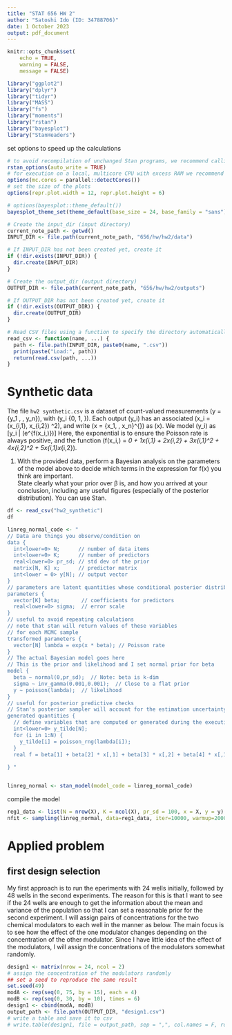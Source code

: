 ```yaml
---
title: "STAT 656 HW 2"
author: "Satoshi Ido (ID: 34788706)"
date: 1 October 2023
output: pdf_document
---
```

```r
knitr::opts_chunk$set(
    echo = TRUE,
    warning = FALSE,
    message = FALSE)
```

```r
library("ggplot2")
library("dplyr")
library("tidyr")
library("MASS")
library("fs")
library("moments")
library("rstan")
library("bayesplot")
library("StanHeaders")
```

set options to speed up the calculations
```r
# to avoid recompilation of unchanged Stan programs, we recommend calling
rstan_options(auto_write = TRUE)
# for execution on a local, multicore CPU with excess RAM we recommend calling
options(mc.cores = parallel::detectCores())
# set the size of the plots
options(repr.plot.width = 12, repr.plot.height = 6)

# options(bayesplot::theme_default())
bayesplot_theme_set(theme_default(base_size = 24, base_family = "sans"))
```

```r
# Create the input_dir (input directory)
current_note_path <- getwd()
INPUT_DIR <- file.path(current_note_path, "656/hw/hw2/data")

# If INPUT_DIR has not been created yet, create it
if (!dir.exists(INPUT_DIR)) {
  dir.create(INPUT_DIR)
}

# Create the output_dir (output directory)
OUTPUT_DIR <- file.path(current_note_path, "656/hw/hw2/outputs")

# If OUTPUT_DIR has not been created yet, create it
if (!dir.exists(OUTPUT_DIR)) {
  dir.create(OUTPUT_DIR)
}

# Read CSV files using a function to specify the directory automatically
read_csv <- function(name, ...) {
  path <- file.path(INPUT_DIR, paste0(name, ".csv"))
  print(paste("Load:", path))
  return(read.csv(path, ...))
}
```

# Synthetic data
The file `hw2 synthetic.csv` is a dataset of count-valued measurements \(y = \{y_1 , \ldots , y_n\}\), with \(y_i \in \{0, 1, \ldots\}\). Each output \(y_i\) has an associated \(x_i = (x_{i,1}, x_{i,2}) \in \mathbb{R}^2\), and write \(x = \{x_1, \ldots, x_n\}^{\prime}\) as \(x\). We model \(y_i\) as
\[y_i | \beta \sim \text{Poisson}(e^{f(x_i,\beta)})\]
Here, the exponential is to ensure the Poisson rate is always positive, and the function \(f(x_i,\beta) = \beta_0 + \beta_1x_{i,1} + \beta_2x_{i,2} + \beta_3x_{i,1}^2 + \beta_4x_{i,2}^2 + \beta_5x_{i,1}x_{i,2}\).

1. With the provided data, perform a Bayesian analysis on the parameters of the model above to decide which terms in the expression for f(x) you think are important. \
State clearly what your prior over β is, and how you arrived at your conclusion, including any useful figures (especially of the posterior distribution). You can use Stan.
```r
df <- read_csv("hw2_synthetic")
df
```


```r

linreg_normal_code <- "
// Data are things you observe/condition on
data {
  int<lower=0> N;      // number of data items
  int<lower=0> K;      // number of predictors
  real<lower=0> pr_sd; // std dev of the prior
  matrix[N, K] x;      // predictor matrix
  int<lower = 0> y[N]; // output vector
}
// parameters are latent quantities whose conditional posterior distributions you are interested in
parameters {
  vector[K] beta;       // coefficients for predictors
  real<lower=0> sigma;  // error scale
}
// useful to avoid repeating calculations
// note that stan will return values of these variables
// for each MCMC sample
transformed parameters {
  vector[N] lambda = exp(x * beta); // Poisson rate
}
// The actual Bayesian model goes here
// This is the prior and likelihood and I set normal prior for beta
model {
  beta ~ normal(0,pr_sd);  // Note: beta is k-dim
  sigma ~ inv_gamma(0.001,0.001);  // Close to a flat prior
  y ~ poisson(lambda);  // likelihood
}
// useful for posterior predictive checks
// Stan's posterior sampler will account for the estimation uncertainty
generated quantities {
  // define variables that are computed or generated during the execution of the model's sampling algorithm
  int<lower=0> y_tilde[N];
  for (i in 1:N) {
    y_tilde[i] = poisson_rng(lambda[i]);
  }
  real f = beta[1] + beta[2] * x[,1] + beta[3] * x[,2] + beta[4] * x[,1]^2 + beta[5] * x[,2]^2 + beta[6] * x[,1] * x[,2];
  
} "


linreg_normal <- stan_model(model_code = linreg_normal_code)
```

compile the model
```r
reg1_data <- list(N = nrow(X), K = ncol(X), pr_sd = 100, x = X, y = y)
nfit <- sampling(linreg_normal, data=reg1_data, iter=10000, warmup=2000, chains=1)
```

# Applied problem

## first design selection
My first approach is to run the eperiments with 24 wells initially, followed by 48 wells in the second experiments. 
The reason for this is that I want to see if the 24 wells are enough to get the information about the mean and variance of the population so that I can set a reasonable prior for the second experiment.
I will assign pairs of concentrations for the two chemical modulators to each well in the manner as below. The main focus is to see how the effect of the one modulator changes depending on the concentration of the other modulator.
Since I have little idea of the effect of the modulators, I will assign the concentrations of the modulators somewhat randomly.
```r
design1 <- matrix(nrow = 24, ncol = 2)
# assign the concentration of the modulators randomly
## set a seed to reproduce the same result
set.seed(49)
modA <- rep(seq(0, 75, by = 15), each = 4)
modB <- rep(seq(0, 30, by = 10), times = 6)
design1 <- cbind(modA, modB)
output_path <- file.path(OUTPUT_DIR, "design1.csv")
# write a table and save it to csv
# write.table(design1, file = output_path, sep = ",", col.names = F, row.names = F)
```
